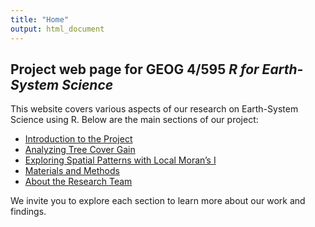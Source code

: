 ```yaml
---
title: "Home"
output: html_document
---
```


## Project web page for GEOG 4/595 *R for Earth-System Science* 

This website covers various aspects of our research on Earth-System Science using R. Below are the main sections of our project:

- [Introduction to the Project](intro.html)
- [Analyzing Tree Cover Gain](TreeCoverGain.html)
- [Exploring Spatial Patterns with Local Moran's I](LMI.html)
- [Materials and Methods](methods.html)
- [About the Research Team](about.html)

We invite you to explore each section to learn more about our work and findings.